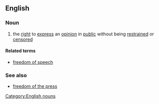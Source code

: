 ==English==

===Noun===
{{en-noun|-}}

# the [[right]] to [[express]] an [[opinion]] in [[public]] without being [[restrain]]ed or [[censor]]ed

====Related terms====
* [[freedom of speech]]

===See also===
* [[freedom of the press]]

[[Category:English nouns]]